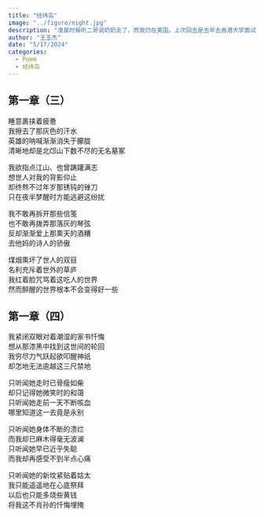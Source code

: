 ```yaml
---
title: "经纬岛"
image: "../figure/night.jpg"
description: "凌晨时候听二哥说奶奶走了，而我仍在美国。上次回去是去年去香港大学面试，当时奶奶精神也还好，不曾想竟是见奶奶的最后一面。我痛恨自己没有早些回国找工作，也痛恨自己对生活的麻木。"
author: "王玉杰"
date: "5/17/2024"
categories:
  - Poem
  - 经纬岛
---
```


## 第一章（三）
睡意裹挟着疲惫\
我擦去了那灰色的汗水\
英雄的呐喊渐渐消失于朦胧\
清晰地却是北邙山下数不尽的无名墓冢\

我欲指点江山、也曾踌躇满志\
想世人对我的背影仰止\
却终熬不过年岁那锈钝的锉刀\
只在夜半梦醒时方能逃避这纷扰\

我不敢再拆开那些信笺\
也不敢再拨弄那落灰的琴弦\
反却渐渐爱上那熏天的酒糟\
去他妈的诗人的骄傲\

煤烟熏坏了世人的双目\
名利充斥着世外的草庐\
我红着脸咒骂着这吃人的世界\
然而醉醒的世界根本不会变得好一些

## 第一章（四）
我紧闭双眼对着潮湿的家书忏悔\
想从那漆黑中找到这世间的轮回\
我穷尽力气跃起欲叩醒神祇\
却怎地无法逾越这三尺禁地\

只听闻她走时已骨瘦如柴\
却只记得她微笑时的和蔼\
只听闻她走前一天不断咳血\
哪里知道这一去竟是永别\

只听闻她身体不断的溃烂\
而我却已麻木得毫无波澜\
只听闻她早已近乎失聪\
而我却再感受不到半点心痛\

只听闻她的新坟紧贴着姑太\
我只能遥遥地在心底祭拜\
以后也只能多烧些黄钱\
将我这不肖孙的忏悔埋掩
